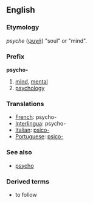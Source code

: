 ==English==
===Etymology===
{{Gr.}} ''psyche'' ([[ψυχή]]) "soul" or "mind".
===Prefix===
'''psycho-'''
# [[mind]], [[mental]]
# [[psychology]]
===Translations===
*[[French]]: psycho-
*[[Interlingua]]: psycho-
*[[Italian]]: [[psico-]]
*[[Portuguese]]: [[psico-]]
===See also===
*[[psycho]]
===Derived terms===
* to follow